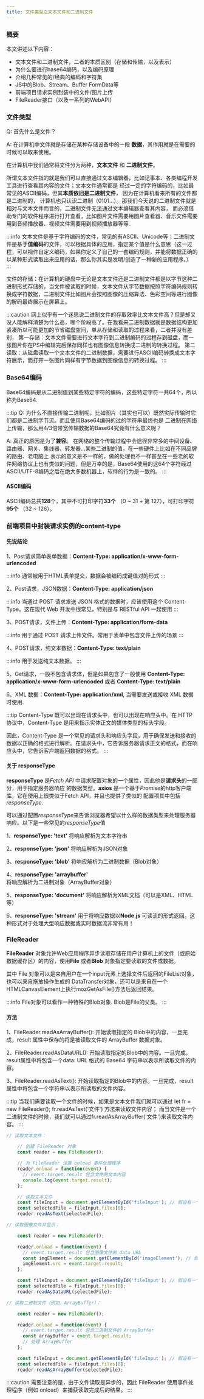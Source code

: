 ---
title: 文件类型之文本文件和二进制文件
---




### 概要

本文讲述以下内容：

* 文本文件和二进制文件，二者的本质区别（存储和传输，以及表示）
* 为什么要进行base64编码，以及编码原理
* 介绍几种常见的/经典的编码和字符集
* JS中的Blob、Stream、Buffer FormData等
* 前端项目请求实例封装中的文件/图片上传
* FileReader接口（以及一系列的WebAPI）

### 文件类型

Q: 首先什么是文件？

A: 在计算机中文件就是存储在某种存储设备中的一段 **数据**，其作用就是在需要的时候可以取来使用。

在计算机中我们通常将文件分为两种，**文本文件** 和 **二进制文件**。

所谓文本文件指的就是我们可以直接通过文本编辑器，比如记事本、各类编程开发工具进行查看其内容的文件；文本文件通常都是
经过一定的字符编码的，比如最常见的ASCII编码，但其**本质依旧是二进制文件**， 因为在计算机看来所有的文件都是二进制的，
计算机也只认识二进制（0101...）。那我们今天说的二进制文件就是相对与文本文件而言的，二进制文件无法通过文本编辑器查看其内容，
而必须借助专门的软件程序进行打开查看，比如图片文件需要用图片查看器、音乐文件需要用到音频播放器、视频文件需要用到视频播放器等等..

:::info
文本文件是基于字符编码的文件，常见的有ASCII、Unicode等；二进制文件是基**于值编码**的文件，可以根据具体的应用，指定某个值是什么意思（这一过程，可以视作自定义编码，如果你定义了自己的一套编码规则，并能将数据正确的以某种形式读取出来应用的话，那么你其实是发明/创造了一种新的应用程序。）
:::

文件的存储：在计算机的硬盘中无论是文本文件还是二进制文件都是以字节这种二进制形式存储的，当文件被读取的时候，文本文件从字节数据按照字符编码规则转换成字符数据，二进制文件比如图片会按照图像的压缩算法、色彩空间等进行图像的解码最终展示在屏幕上。

:::caution
网上似乎有一个迷思说二进制文件的存取效率比文本文件高？但是却又没人能解释清楚为什么高，哪个阶段高了。在我看来二进制数据就是数据结构更加紧凑所以可能更加的节省磁盘空间，单从存储和读取的过程来看，二者并没有差别，
第一存储：文本文件需要进行文本字符到二进制编码的过程存到磁盘，而一张图片你在PS中编辑完后保存同样也有图像信息转换成二进制的转换过程。
第二读取：从磁盘读取一个文本文件的二进制数据，需要进行ASCII编码转换成文本字符展示，而打开一张图片同样有字节数据到图像信息的转换过程。
:::

### Base64编码

Base64编码是从二进制值到某些特定字符的编码，这些特定字符一共64个，所以称为Base64.

:::tip
Q: 为什么不直接传输二进制呢，比如图片（其实也可以）既然实际传输时它们都是二进制字节流。而且使用Base64编码的过的字符串最终也是
二进制在网络上传输，那么用4/3倍带宽传输数据的Base64究竟有什么意义呢？

A: 真正的原因是为了**兼容**。 在网络的整个传输过程中会途径非常多的中间设备、路由器、网关、集线器、转发器...某些二进制的值，在一些硬件上比如在不同品牌的路由、老电脑上
表示的意义是不一样的，做的处理也不一样甚至在一些老的软件网络协议上也有类似的问题，但是万幸的是，Base64使用的这64个字符经过ASCII/UTF-8编码之后在绝大多数机器上，软件的行为是一致的。
:::


#### ASCII编码

ASCII编码总共**128**个，其中不可打印字符**33个** （0 ~ 31 + 第 127），可打印字符**95个** （32 ~ 126）。

<MyAscii></MyAscii>

### 前端项目中封装请求实例的content-type

#### 先说结论

1、Post请求简单表单数据：**Content-Type: application/x-www-form-urlencoded**

:::info
通常被用于HTML表单提交，数据会被编码成键值对的形式
:::

2、Post请求，JSON数据：**Content-Type: application/json**

:::info
当通过 POST 请求发送 JSON 格式的数据时，应该使用这个 Content-Type。这在现代 Web 开发中很常见，特别是与 RESTful API 一起使用
:::

3、POST请求，文件上传：**Content-Type: application/form-data**

:::info
用于通过 POST 请求上传文件。常用于表单中包含文件上传的场景
:::

4、POST请求，纯文本数据：**Content-Type: text/plain**

:::info
用于发送纯文本数据。
:::

5、Get请求，一般不包含请求体，但是如果包含了一般使用 **Content-Type: application/x-www-form-urlencoded** 或者 **Content-Type: text/plain**

6、XML 数据：**Content-Type: application/xml**, 当需要发送或接收 XML 数据时使用.

:::tip
Content-Type 既可以出现在请求头中，也可以出现在响应头中。在 HTTP 协议中，Content-Type 是用来指示实体正文的媒体类型的标头字段。

因此，Content-Type 是一个常见的请求头和响应头字段，用于确保发送和接收的数据以正确的格式进行解析。在请求头中，它告诉服务器请求正文的格式，而在响应头中，它告诉客户端返回数据的格式。
:::

#### 关于 responseType

**responseType** 是*Fetch API* 中请求配置对象的一个属性，因此他是**请求头**的一部分，用于指定服务器响应
的数据类型。**axios** 是一个基于*Promise*的http客户端库，它在使用上很类似于Fetch API，并且也提供了类似的
配置项其中包括*responseType*.

可以通过配置*responseType*来告诉浏览器希望以什么样的数据类型来处理服务器响应。以下是一些常见的*responseType*值

1、**responseType: 'text'** 将响应解析为文本字符串

2、**responseType: 'json'** 将响应解析为JSON对象

3、**responseType: 'blob'** 将响应解析为二进制数据（Blob对象）

4、**responseType: 'arraybuffer'** 将响应解析为二进制对象（ArrayBuffer对象）

5、**responseType: 'document'** 将响应解析为XML文档（可以是XML、HTML等）

6、**responseType: 'stream'** 用于将响应数据以**Node.js** 可读流的形式返回。这种形式对于处理大型响应数据或实时数据流非常有用！

### FileReader

**FileReader** 对象允许Web应用程序异步读取存储在用户计算机上的文件（或原始数据缓存区）的内容，使用**File** 或者**Blob** 对象指定要读取的文件或数据。

其中 File 对象可以是来自用户在一个input元素上选择文件后返回的FileList对象，也可以来自拖放操作生成的 DataTransfer对象，还可以是来自在一个HTMLCanvasElement上执行mozGetAsFile()方法后返回结果。

:::info
File对象可以看作一种特殊的Blob对象. Blob是File的父类。
:::

#### 方法

1、FileReader.readAsArrayBuffer(): 开始读取指定的 Blob中的内容，一旦完成，result 属性中保存的将是被读取文件的 ArrayBuffer 数据对象。

2、FileReader.readAsDataURL(): 开始读取指定的Blob中的内容。一旦完成，result属性中将包含一个data: URL 格式的 Base64 字符串以表示所读取文件的内容。

3、FileReader.readAsText(): 开始读取指定的Blob中的内容。一旦完成，result属性中将包含一个字符串以表示所读取的文件内容。

:::tip
当我们需要读取一个文件的时候，如果是文本文件我们就可以通过 let fr = new FileReader(); fr.readAsText('文件') 方法来读取文件内容；
而当文件是一个二进制文件的时候，我们就可以通过fr.readAsArrayBuffer('文件')来读取文件内容。
:::

```javascript
// 读取文本文件：

    // 创建 FileReader 对象
    const reader = new FileReader();

    // 为 FileReader 设置 onload 事件处理程序
    reader.onload = function(event) {
      // event.target.result 包含文件的文本内容
      console.log(event.target.result);
    };

    // 读取文本文件
    const fileInput = document.getElementById('fileInput'); // 假设有一个 input 元素用于选择文件
    const selectedFile = fileInput.files[0];
    reader.readAsText(selectedFile);

// 读取图像文件并显示：

    const reader = new FileReader();

    reader.onload = function(event) {
      // event.target.result 包含图像文件的 data URL
      const imgElement = document.getElementById('imageElement'); // 假设有一个 img 元素用于显示图像
      imgElement.src = event.target.result;
    };

    const fileInput = document.getElementById('fileInput'); // 假设有一个 input 元素用于选择文件
    const selectedFile = fileInput.files[0];
    reader.readAsDataURL(selectedFile);

// 读取二进制文件（例如，ArrayBuffer）：

    const reader = new FileReader();

    reader.onload = function(event) {
      // event.target.result 包含二进制文件的 ArrayBuffer
      const arrayBuffer = event.target.result;
      // 处理 ArrayBuffer
    };

    const fileInput = document.getElementById('fileInput'); // 假设有一个 input 元素用于选择文件
    const selectedFile = fileInput.files[0];
    reader.readAsArrayBuffer(selectedFile);
```

:::caution
需要注意的是，由于文件读取是异步的，因此 FileReader 使用事件处理程序（例如 onload）来捕获读取完成后的结果。
:::
















